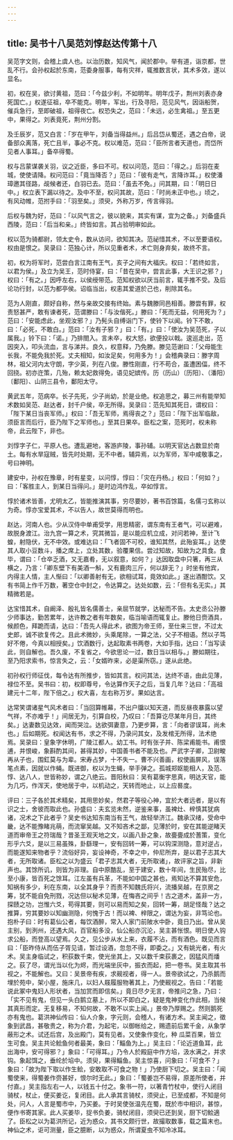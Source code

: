 ```yaml
---
---
---
```

title: 吴书十八吴范刘惇赵达传第十八
---


吴范字文则，会稽上虞人也。以治历数，知风气，闻於郡中。举有道，诣京都，世乱不行。会孙权起於东南，范委身服事，每有灾祥，辄推数言状，其术多效，遂以显名。

初，权在吴，欲讨黄祖，范曰：「今兹少利，不如明年。明年戊子，荆州刘表亦身死国亡。」权遂征祖，卒不能克。明年，军出，行及寻阳，范见风气，因诣船贺，催兵急行，至即破祖，祖得夜亡。权恐失之，范曰：「未远，必生禽祖。」至五更中，果得之。刘表竟死，荆州分割。

及壬辰岁，范又白言：「岁在甲午，刘备当得益州。」后吕岱从蜀还，遇之白帝，说备部众离落，死亡且半，事必不克。权以难范，范曰：「臣所言者天道也，而岱所见者人事耳。」备卒得蜀。

权与吕蒙谋袭关羽，议之近臣，多曰不可。权以问范，范曰：「得之。」后羽在麦城，使使请降。权问范曰：「竟当降否？」范曰：「彼有走气，言降诈耳。」权使潘璋邀其径路，觇候者还，白羽已去。范曰：「虽去不免。」问其期，曰：「明日日中。」权立表下漏以待之。及中不至，权问其故，范曰：「时尚未正中也。」顷之，有风动帷，范拊手曰：「羽至矣。」须臾，外称万岁，传言得羽。

后权与魏为好，范曰：「以风气言之，彼以貌来，其实有谋，宜为之备。」刘备盛兵西陵，范曰：「后当和亲。」终皆如言。其占验明审如此。

权以范为骑都尉，领太史令，数从访问，欲知其决。范祕惜其术，不以至要语权。权由是恨之。吴录曰：范独心计，所以见重者术，术亡则身弃矣，故终不言。

初，权为将军时，范尝白言江南有王气，亥子之间有大福庆。权曰：「若终如言，以君为侯。」及立为吴王，范时侍宴，曰：「昔在吴中，尝言此事，大王识之邪？」权曰：「有之。」因呼左右，以侯绶带范。范知权欲以厌当前言，辄手推不受。及后论功行封，以范为都亭侯。诏临当出，权恚其爱道於己也，削除其名。

范为人刚直，颇好自称，然与亲故交接有终始。素与魏滕同邑相善。滕尝有罪，权责怒甚严，敢有谏者死，范谓滕曰：「与汝偕死。」滕曰：「死而无益，何用死为？」范曰：「安能虑此，坐观汝邪？」乃髡头自缚诣门下，使铃下以闻。铃下不敢，曰：「必死，不敢白。」范曰：「汝有子邪？」曰：「有。」曰：「使汝为吴范死，子以属我。」铃下曰：「诺。」乃排閤入。言未卒，权大怒，欲便投以戟。逡巡走出，范因突入，叩头流血，言与涕并。良久，权意释，乃免滕。滕见范谢曰：「父母能生长我，不能免我於死。丈夫相知，如汝足矣，何用多为！」会稽典录曰：滕字周林，祖父河内太守朗，字少英，列在八俊。滕性刚直，行不苟合，虽遭困偪，终不回挠。初亦迕策，几殆，赖太妃救得免，语见妃嫔传。历（历山）〔历阳〕、（潘阳）〔鄱阳〕、山阴三县令，鄱阳太守。

黄武五年，范病卒。长子先死，少子尚幼，於是业绝。权追思之，募三州有能举知术数如吴范、赵达者，封千户侯，卒无所得。吴录曰：范先知其死日，谓权曰：「陛下某日当丧军师。」权曰：「吾无军师，焉得丧之？」范曰：「陛下出军临敌，须臣言而后行，臣乃陛下之军师也。」至其日果卒。臣松之案，范死时，权未称帝，此云陛下，非也。

刘惇字子仁，平原人也。遭乱避地，客游庐陵，事孙辅。以明天官达占数显於南土。每有水旱寇贼，皆先时处期，无不中者。辅异焉，以为军师，军中咸敬事之，号曰神明。

建安中，孙权在豫章，时有星变，以问惇，惇曰：「灾在丹杨。」权曰：「何如？」曰：「客胜主人，到某日当得问。」是时边鸿作乱，卒如惇言。

惇於诸术皆善，尤明太乙，皆能推演其事，穷尽要妙，著书百馀篇，名儒刁玄称以为奇。惇亦宝爱其术，不以告人，故世莫得而明也。

赵达，河南人也。少从汉侍中单甫受学，用思精密，谓东南有王者气，可以避难，故脱身渡江。治九宫一算之术，究其微旨，是以能应机立成，对问若神，至计飞蝗，射隐伏，无不中效。或难达曰：「飞者固不可校，谁知其然，此殆妄耳。」达使其人取小豆数斗，播之席上，立处其数，验覆果信。尝过知故，知故为之具食。食毕，谓曰：「仓卒乏酒，又无嘉肴，无以叙意，如何？」达因取盘中只箸，再三从横之，乃言：「卿东壁下有美酒一斛，又有鹿肉三斤，何以辞无？」时坐有他宾，内得主人情，主人惭曰：「以卿善射有无，欲相试耳，竟效如此。」遂出酒酣饮。又有书简上作千万数，著空仓中封之，令达算之。达处如数，云：「但有名无实。」其精微若是。

达宝惜其术，自阚泽、殷礼皆名儒善士，亲屈节就学，达秘而不告。太史丞公孙滕少师事达，勤苦累年，达许教之者有年数矣，临当喻语而辄复止。滕他日赍酒具，候颜色，拜跪而请，达曰：「吾先人得此术，欲图为帝王师，至仕来三世，不过太史郎，诚不欲复传之。且此术微妙，头乘尾除，一算之法，父子不相语。然以子笃好不倦，今真以相授矣。」饮酒数行，达起取素书两卷，大如手指，达曰：「当写读此，则自解也。吾久废，不复省之，今欲思论一过，数日当以相与。」滕如期往，至乃阳求索书，惊言失之，云：「女婿昨来，必是渠所窃。」遂从此绝。

初孙权行师征伐，每令达有所推步，皆如其言。权问其法，达终不语，由此见薄，禄位不至。吴书曰：初，权即尊号，令达算作天子之后，当复几年？达曰：「高祖建元十二年，陛下倍之。」权大喜，左右称万岁。果如达言。

达常笑谓诸星气风术者曰：「当回算帷幕，不出户牖以知天道，而反昼夜暴露以望气祥，不亦难乎！」间居无为，引算自校，乃叹曰：「吾算讫尽某年月日，其终矣。」达妻数见达效，闻而哭泣。达欲弭妻意，乃更步算，言：「向者谬误耳，尚未也。」后如期死。权闻达有书，求之不得，乃录问其女，及发棺无所得，法术绝焉。吴录曰：皇象字休明，广陵江都人。幼工书。时有张子并、陈梁甫能书。甫恨逋，并恨峻，象斟酌其间，甚得其妙，中国善书者不能及也。严武字子卿，卫尉畯再从子也，围釭莫与为辈。宋寿占梦，十不失一。曹不兴善画，权使画屏风，误落笔点素，因就以作蝇。既进御，权以为生蝇，举手弹之。孤城郑妪能相人，及范、惇、达八人，世皆称妙，谓之八绝云。晋阳秋曰：吴有葛衡字思真，明达天官，能为几巧，作浑天，使地居于中，以机动之，天转而地止，以上应晷度。

评曰：三子各於其术精矣，其用思妙矣，然君子等役心神，宜於大者远者，是以有识之士，舍彼而取此也。孙盛曰：夫玄览未然，逆鉴来事，虽裨灶、梓慎其犹病诸，况术之下此者乎？吴史书达知东南当有王气，故轻举济江。魏承汉绪，受命中畿，达不能豫睹兆萌，而流窜吴越。又不知吝术之鄙，见薄於时，安在其能逆睹天道而审帝王之符瑞哉？昔圣王观天地之文，以画八卦之象，故亹亹成於蓍策，变化形乎六爻，是以三易虽殊，卦繇理一，安有回转一筹，可以钩深测隐，意对逆占，而能遂知来物者乎？流俗好异，妄设神奇，不幸之中，仲尼所弃，是以君子志其大者，无所取诸。臣松之以为盛云「君子志其大者，无所取诸」，故评家之旨，非新声也。其馀所讥，则皆为非理。自中原酷乱，至于建安，数十年间，生民殆尽，比至小康，皆百死之馀耳。江左虽有兵革，不能如中国之甚也，焉知达不算其安危，知祸有多少，利在东南，以全其身乎？而责不知魏氏将兴，流播吴越，在京房之筹，犹不能自免刑戮，况达但以秘术见薄，在悔吝之间乎！古之道术，盖非一方，探赜之功，岂惟六爻，苟得其要，则可以易而知之矣，回转一筹，胡足怪哉？达之推算，穷其要妙以知幽测隐，何愧于古！而以裨、梓限之，谓达为妄，非笃论也。抱朴子曰：时有葛仙公者，每饮酒醉，常入人家门前陂水中卧，竟日乃出。曾从吴主别，到洌州，还遇大风，百官船多没，仙公船亦沉沦，吴主甚怅恨。明日使人钩求公船，而登高以望焉。久之，见公步从水上来，衣履不沾，而有酒色。既见而言曰：「臣昨侍从而伍子胥见请，暂过设酒，忽忽不得，即委之。」又有姚光者，有火术。吴主身临试之，积荻数千束，使光坐其上，又以数千束荻裹之，因猛风而燔之。荻了尽，谓光当以化为烬，而光端坐灰中，振衣而起，把一卷书。吴主取其书视之，不能解也。又曰：吴景帝有疾，求觋视者，得一人。景帝欲试之，乃杀鹅而埋於苑中，架小屋，施床几，以妇人屐履服物著其上，乃使觋视之。告曰：「若能说此冢中鬼妇人形状者，当加赏而即信矣。」竟日尽夕无言，帝推问之急，乃曰：「实不见有鬼，但见一头白鹅立墓上，所以不即白之，疑是鬼神变化作此相，当候其真形而定。无复移易，不知何故，不敢不以实上闻。」景帝乃厚赐之。然则鹅死亦有鬼也。葛洪神仙传曰：仙人介象，字元则，会稽人，有诸方术。吴主闻之，徵象到武昌，甚敬贵之，称为介君，为起宅，以御帐给之，赐遗前后累千金，从象学蔽形之术。试还后宫，及出殿门，莫有见者。又使象作变化，种
瓜菜百果，皆立生可食。吴主共论鲙鱼何者最美，象曰：「鯔鱼为上。」吴主曰：「论近道鱼耳，此出海中，安可得邪？」象曰：「可得耳。」乃令人於殿庭中作方埳，汲水满之，并求钩。象起饵之，垂纶於埳中。须臾，果得鯔鱼。吴主惊喜，问象曰：「可食不？」象曰：「故为陛下取以作生鲙，安敢取不可食之物！」乃使厨下切之。吴主曰：「闻蜀使来，得蜀姜作赍甚好，恨尔时无此。」象曰：「蜀姜岂不易得，原差所使者，并付直。」吴主指左右一人，以钱五十付之。象书一符，以著青竹杖中，使行人闭目骑杖，杖止，便买姜讫，复闭目。此人承其言骑杖，须臾止，已至成都，不知是何处，问人，人言是蜀市中，乃买姜。于时吴使张温先在蜀，既於市中相识，甚惊，便作书寄其家。此人买姜毕，捉书负姜，骑杖闭目，须臾已还到吴，厨下切鲙適了。臣松之以为葛洪所记，近为惑众，其书文颇行世，故撮取数事，载之篇末也。神仙之术，讵可测量，臣之臆断，以为惑众，所谓夏虫不知冷冰耳。

　

